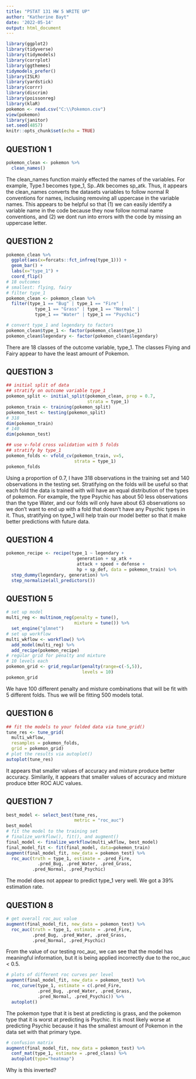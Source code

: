 ```yaml
---
title: "PSTAT 131 HW 5 WRITE UP"
author: "Katherine Bayt"
date: '2022-05-14'
output: html_document
---
```


```r
library(ggplot2)
library(tidyverse)
library(tidymodels)
library(corrplot)
library(ggthemes)
tidymodels_prefer()
library(ISLR)
library(yardstick)
library(corrr)
library(discrim)
library(poissonreg)
library(klaR)
pokemon <- read.csv("C:\\Pokemon.csv")
view(pokemon)
library(janitor)
set.seed(4857)
knitr::opts_chunk$set(echo = TRUE)
```

## QUESTION 1
```r
pokemon_clean <- pokemon %>%
  clean_names()
```
The clean_names function mainly effected the names of the variables. For example, Type.1 becomes type_1, Sp..Atk becomes sp_atk. Thus, it appears the clean_names converts the datasets variables to follow normal R conventions for names, inclusing removing all uppercase in the variable names. This appears to be helpful so that (1) we can easily identify a variable name in the code because they now follow normal name conventions, and (2) we dont run into errors with the code by missing an uppercase letter. 

## QUESTION 2
```r
pokemon_clean %>%
  ggplot(aes(x=forcats::fct_infreq(type_1))) +
  geom_bar() + 
  labs(x="type_1") +
  coord_flip()
# 18 outcomes 
# smallest: flying, fairy
# filter type_1 
pokemon_clean <- pokemon_clean %>%
  filter(type_1 == "Bug" | type_1 == "Fire" |
           type_1 == "Grass" | type_1 == "Normal" |
           type_1 == "Water" | type_1 == "Psychic")

# convert type_1 and legendary to factors
pokemon_clean$type_1 <- factor(pokemon_clean$type_1)
pokemon_clean$legendary <- factor(pokemon_clean$legendary)
```
There are 18 classes of the outcome variable, type_1. The classes Flying and Fairy appear to have the least amount of Pokemon. 

## QUESTION 3
```r
## initial split of data
## stratify on outcome variable type_1
pokemon_split <- initial_split(pokemon_clean, prop = 0.7,
                               strata = type_1)
pokemon_train <- training(pokemon_split)
pokemon_test <- testing(pokemon_split)
# 318
dim(pokemon_train)
# 140
dim(pokemon_test)

## use v-fold cross validation with 5 folds
## stratify by type_1
pokemon_folds <- vfold_cv(pokemon_train, v=5, 
                          strata = type_1)
pokemon_folds
```
Using a proportion of 0.7, I have 318 observations in the training set and 140 observations in the testing set. Stratifying on the folds will be useful so that each fold the data is trained with will have an equal distribution of the types of pokemon. For example, the type Psychic has about 50 less observations than the type Water, and our folds will only have about 63 observations so we don't want to end up with a fold that doesn't have any Psychic types in it. Thus, stratifying on type_1 will help train our model better so that it make better predictions with future data. 

## QUESTION 4
```r
pokemon_recipe <- recipe(type_1 ~ legendary +
                           generation + sp_atk +
                           attack + speed + defense +
                           hp + sp_def, data = pokemon_train) %>%
  step_dummy(legendary, generation) %>%
  step_normalize(all_predictors())
```

## QUESTION 5
```r
# set up model
multi_reg <- multinom_reg(penalty = tune(),
                          mixture = tune()) %>%
  set_engine("glmnet")
# set up workflow
multi_wkflow <- workflow() %>%
  add_model(multi_reg) %>%
  add_recipe(pokemon_recipe)
# regular grid for penalty and mixture 
# 10 levels each 
pokemon_grid <- grid_regular(penalty(range=c(-5,5)),                           mixture(range(c(0,1))),
                             levels = 10)
pokemon_grid
```
We have 100 different penalty and misture combinations that will be fit with 5 different folds. Thus we will be fitting 500 models total. 

## QUESTION 6
```r
## fit the models to your folded data via tune_grid()
tune_res <- tune_grid(
  multi_wkflow,
  resamples = pokemon_folds,
  grid = pokemon_grid)
# plot the results via autoplot()
autoplot(tune_res)
```
It appears that smaller values of accuracy and mixture produce better accuracy. Similarily, it appears that smaller values of accuracy and mixture produce btter ROC AUC values. 

## QUESTION 7
```r
best_model <- select_best(tune_res,
                          metric = "roc_auc")
best_model
# fit the model to the training set 
# finalize_workflow(), fit(), and augment()
final_model <- finalize_workflow(multi_wkflow, best_model)
final_model_fit <- fit(final_model, data=pokemon_train)
augment(final_model_fit, new_data = pokemon_test) %>%
  roc_auc(truth = type_1, estimate = .pred_Fire, 
            .pred_Bug, .pred_Water, .pred_Grass,
          .pred_Normal, .pred_Psychic)

```
The model does not appear to predict type_1 very well. We got a 39% estimation rate. 

## QUESTION 8
```r
# get overall roc_auc value
augment(final_model_fit, new_data = pokemon_test) %>%
  roc_auc(truth = type_1, estimate = .pred_Fire, 
          .pred_Bug, .pred_Water, .pred_Grass,
          .pred_Normal, .pred_Psychic)
```
From the value of our testing roc_auc, we can see that the model has meaningful information, but it is being applied incorrectly due to the roc_auc < 0.5.
```r
# plots of different roc curves per level
augment(final_model_fit, new_data = pokemon_test) %>%
  roc_curve(type_1, estimate = c(.pred_Fire, 
            .pred_Bug, .pred_Water, .pred_Grass,
            .pred_Normal, .pred_Psychic)) %>%
  autoplot()
```
The pokemon type that it is best at predicting is grass, and the pokemon type that it is worst at predicting is Psychic. It is most likely worse at predicting Psychic because it has the smallest amount of Pokemon in the data set with that primary type. 

```r
# confusion matrix
augment(final_model_fit, new_data = pokemon_test) %>%
  conf_mat(type_1, estimate = .pred_class) %>%
  autoplot(type="heatmap") 
```
Why is this inverted?

